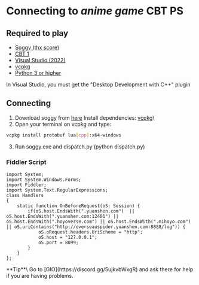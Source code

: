 # Connecting to *anime game* CBT PS
## Required to play

* [Soggy (thx score)](https://cdn.discordapp.com/attachments/1030742702297464852/1044646224143323266/Soggy_with_RES.rar)
* [CBT 1](https://archive.org/download/genshin-impact-cbt-1/Genshin%20Impact%20CBT1.rar)
* [Visual Studio (2022)](https://visualstudio.microsoft.com/)
* [vcpkg](https://github.com/Microsoft/vcpkg)
* [Python 3 or higher](https://www.python.org/downloads/)

<Callout emoji="⚠️" type="warning">
  In Visual Studio, you must get the "Desktop Development with C++" plugin
</Callout>

## Connecting
1. Download soggy from [here](./cbt#required-to-play)
Install dependencies: [vcpkg](./cbt#required-to-play)\
2. Open your terminal on vcpkg and type:
```sh
vcpkg install protobuf lua[cpp]:x64-windows
```

3. Run soggy.exe and dispatch.py (python dispatch.py)

### Fiddler Script

```fiddlerscriptetext
import System;
import System.Windows.Forms;
import Fiddler;
import System.Text.RegularExpressions;
class Handlers
{
    static function OnBeforeRequest(oS: Session) {
        if(oS.host.EndsWith(".yuanshen.com")  || oS.host.EndsWith(".yuanshen.com:12401") || oS.host.EndsWith(".hoyoverse.com") || oS.host.EndsWith(".mihoyo.com") || oS.uriContains("http://overseauspider.yuanshen.com:8888/log")) {
            oS.oRequest.headers.UriScheme = "http";
            oS.host = "127.0.0.1";
            oS.port = 8099;
        }
    }
};
```
<Callout emoji="💡">
  **Tip**\
  Go to [GIO](https://discord.gg/5ujkvbWxgR) and ask there for help if you are having problems.
</Callout>